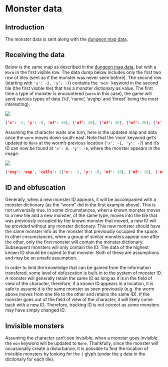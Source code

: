 # Monster data

## Introduction

The monster data is sent along with the [dungeon map data](./dungeon_map.md).

## Receiving the data

Below is the same map as described in the [dungeon map data](./dungeon_map.md), but with a `Worm` in the first visible row. The data dump below includes only the first two row of tiles (sent as if the monster was never seen before). The second row (starting with `'x': -2, 'y': -7`) contains the `'mon'` keyword in the second tile (the first visible tile) that has a monster dictionary as value. The first time a type of monster is encountered (`worm` in this case), the game will send various types of data ('id', 'name', 'avghp' and 'threat' being the most interesting). 

![](images/monsters/map_monster_1.JPG)

```json
{'x': -2, 'y': -8, 'mf': 26}, {'mf': 26}, {'mf': 26}, {'mf': 26}, {'x': -2, 'y': -7, 'mf': 26}, {'f': 33, 'mon': {'id': 1, 'name': 'worm', 'plural': 'worms', 'type': 54, 'typedata': {'avghp': 18}, 'att': 0, 'btype': 54, 'threat': 2}, 'mf': 1, 'g': 'w', 'col': 12, 't': {'fg': 5116, 'bg': 4, 'doll': [[5116, 32]], 'mcache': None}}, {'f': 33, 'mf': 1, 'g': '.', 'col': 7, 't': {'bg': 6, 'ov': [2267]}}, {'f': 7, 'mf': 2, 'g': '#', 'col': 6, 't': {'bg': 980}}, {'mf': 26}
```

Assuming the character waits one turn, here is the updated map and data once the `worm` moves down south-east. Note that the 'mon' keyword get's updated to `None` at the worm's previous location (`'x': -1, 'y': -7`) and it's ID can now be found at `'x': 0, 'y': -6`, where the monster appears in the image.

![](images/monsters/map_monster_2.JPG)

```json
{'msg': 'map', 'cells': [{'x': -2, 'y': -8, 'mf': 26}, {'mf': 26}, {'mf': 26}, {'mf': 26}, {'x': -2, 'y': -7, 'mf': 26}, {'mon': None, 'g': '.', 'col': 7, 't': {'fg': 0, 'doll': None, 'mcache': None}}, {'x': 2, 'y': -7, 'mf': 26}, {'x': 0, 'y': -6, 'mon': {'id': 1}, 'g': 'w', 'col': 12, 't': {'fg': 5116, 'doll': [[5116, 32]], 'mcache': None}}, {'x': 2, 'y': -6, 'mf': 26}, {'x': -4, 'y': -5, 'mf': 26}, {'x': 2, 'y': -5, 'mf': 26}, {'x': -4, 'y': -4, 'mf': 26}, {'x': 2, 'y': -4, 'mf': 26}]}
```

## ID and obfuscation

Generally, when a new monster ID appears, it will be accompanied with a monster dictionary (as the "worm" did in the first example above). This is not universally true. In some circumstances, when a known monster moves to a new tile and a new monster, of the same type, moves into the tile that was previously occupied by the known monster that moved, a new ID will be provided without any monster dictionary. This new monster should have the same monster info as the monster that previously occupied the space. In other circumstances, when a group of similar monsters appear one after the other, only the first monster will contain the monster dictionary. Subsequent monsters will only contain the ID. The data of the highest known ID should be copied to that monster. Both of these are assumptions and may be an unsafe assumption.

In order to limit the knowledge that can be gained from the information transfered, some level of obfuscation is built-in to the system of monster ID. A monster will generally retain the same ID as long as it is in the field of view of the character, therefore, if a known ID appears in a location, it is safe to assume it is the same monster as seen previously (e.g. the worm above moves from one tile to the other and retains the same ID). If the monster goes out of the field of view of the character, it will likely come back with a new ID. Therefore, tracking ID is not correct as some monsters may have simply changed ID.

## Invisible monsters

Assuming the character can't see invisible, when a monster goes invisible, the `mon` keyword will be updated to `None`. Thankfully, since the monster will occasionally create a disturbance, it is possible to find the location of invisible monsters by looking for the `{` glyph (under the `g` data in the dictionary for each tile).